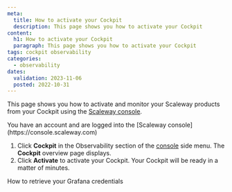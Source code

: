 ```yaml
---
meta:
  title: How to activate your Cockpit
  description: This page shows you how to activate your Cockpit
content:
  h1: How to activate your Cockpit
  paragraph: This page shows you how to activate your Cockpit
tags: cockpit observability
categories:
  - observability
dates:
  validation: 2023-11-06
  posted: 2022-10-31
---
```


This page shows you how to activate and monitor your Scaleway products from your Cockpit using the [Scaleway console](https://console.scaleway.com/).

<Macro id="iam-requirements" />

<Message type="requirement">
  You have an account and are logged into the [Scaleway console](https://console.scaleway.com)
</Message>

1. Click **Cockpit** in the Observability section of the [console](https://console.scaleway.com/) side menu. The **Cockpit** overview page displays.
2. Click **Activate** to activate your Cockpit. Your Cockpit will be ready in a matter of minutes.

<Navigation title="See Also">
  <NextButton to="/observability/cockpit/how-to/retrieve-grafana-credentials/">How to retrieve your Grafana credentials</NextButton>
</Navigation>